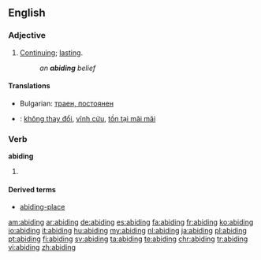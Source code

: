==English==

===Adjective===
{{en-adj}}

# [[continue|Continuing]]; [[lasting]].
#: ''an '''abiding''' belief''

====Translations====
{{trans-top|continue}}
* Bulgarian: [[траен, постоянен]]
{{trans-mid}}
{{trans-bottom}}
{{checktrans}}
* {{ttbc|Vietnamese}}: [[không thay đổi]], [[vĩnh cửu]], [[tồn tại mãi mãi]]

===Verb===
'''abiding'''

# {{present participle of|[[abide]]}}

====Derived terms====
* [[abiding-place]]

[[am:abiding]]
[[ar:abiding]]
[[de:abiding]]
[[es:abiding]]
[[fa:abiding]]
[[fr:abiding]]
[[ko:abiding]]
[[io:abiding]]
[[it:abiding]]
[[hu:abiding]]
[[my:abiding]]
[[nl:abiding]]
[[ja:abiding]]
[[pl:abiding]]
[[pt:abiding]]
[[fi:abiding]]
[[sv:abiding]]
[[ta:abiding]]
[[te:abiding]]
[[chr:abiding]]
[[tr:abiding]]
[[vi:abiding]]
[[zh:abiding]]